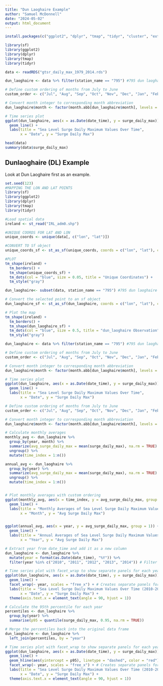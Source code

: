 ---
title: "Dun Laoghaire Example"
author: "Samuel McDonnell"
date: "2024-05-02"
output: html_document
---
```{r}
install.packages(c("ggplot2", "dplyr", "tmap", "tidyr", "cluster", "extRemes", "sf")
```
                 
                 
```{r}
library(sf)
library(ggplot2)
library(dplyr)
library(tmap)
library(tidyr)

data <- readRDS("gtsr_daily_max_1979_2014.rds")

```

```{r}
dun_laoghaire <- data %>% filter(station_name == "795") #795 dun laoghaire

# Define custom ordering of months from July to June
custom_order <- c("Jul", "Aug", "Sep", "Oct", "Nov", "Dec", "Jan", "Feb", "Mar", "Apr", "May", "Jun")

# Convert month integer to corresponding month abbreviation
dun_laoghaire$month <- factor(month.abb[dun_laoghaire$month], levels = custom_order)

# Time series plot
ggplot(dun_laoghaire, aes(x = as.Date(date_time), y = surge_daily_max)) +
  geom_line() +
  labs(title = "Sea Level Surge Daily Maximum Values Over Time",
       x = "Date", y = "Surge Daily Max")

```

```{r}
head(data)
summary(data$surge_daily_max)

```
## Dunlaoghaire (DL) Example 

Look at Dun Laoghaire first as an example. 

```{r}

set.seed(123)
#MAPPING THE LON AND LAT POINTS
library(sf)
library(ggplot2)
library(dplyr)
library(tmap)
library(tidyr)

#Load spatial data
ireland <- st_read("IRL_adm0.shp")

#UNIQUE COORDS FOR LAT AND LON
unique_coords <- unique(data[, c("lon", "lat")])

#CONVERT TO Sf object
unique_coords_sf <- st_as_sf(unique_coords, coords = c("lon", "lat"), crs = 4326)

#PLOT
tm_shape(ireland) +
  tm_borders() +
  tm_shape(unique_coords_sf) +
  tm_dots(col = "blue", size = 0.05, title = "Unique Coordinates") +
  tm_style("gray")
```
```{r}
dun_laoghaire<- subset(data, station_name == "795") #795 dun laoghaire

# Convert the selected point to an sf object
dun_laoghaire_sf <- st_as_sf(dun_laoghaire, coords = c("lon", "lat"), crs = 4326)

# Plot the map
tm_shape(ireland) +  
  tm_borders() +      
  tm_shape(dun_laoghaire_sf) +  
  tm_dots(col = "blue", size = 0.5, title = "dun_laoghaire Observation") + 
  tm_style("gray")   
```

```{r}
dun_laoghaire <- data %>% filter(station_name == "795") #795 dun laoghaire

# Define custom ordering of months from July to June
custom_order <- c("Jul", "Aug", "Sep", "Oct", "Nov", "Dec", "Jan", "Feb", "Mar", "Apr", "May", "Jun")

# Convert month integer to corresponding month abbreviation
dun_laoghaire$month <- factor(month.abb[dun_laoghaire$month], levels = custom_order)

# Time series plot
ggplot(dun_laoghaire, aes(x = as.Date(date_time), y = surge_daily_max)) +
  geom_line() +
  labs(title = "Sea Level Surge Daily Maximum Values Over Time",
       x = "Date", y = "Surge Daily Max")
```



```{r}
# Define custom ordering of months from July to June
custom_order <- c("Jul", "Aug", "Sep", "Oct", "Nov", "Dec", "Jan", "Feb", "Mar", "Apr", "May", "Jun")

# Convert month integer to corresponding month abbreviation
dun_laoghaire$month <- factor(month.abb[dun_laoghaire$month], levels = custom_order)

# Calculate monthly averages
monthly_avg <- dun_laoghaire %>%
  group_by(year, month) %>%
  summarize(avg_surge_daily_max = mean(surge_daily_max), na.rm = TRUE) %>% 
  ungroup() %>% 
  mutate(time_index = 1:n())

annual_avg <- dun_laoghaire %>%
  group_by(year) %>%
  summarize(avg_surge_daily_max = mean(surge_daily_max), na.rm = TRUE) %>% 
  ungroup() %>% 
  mutate(time_index = 1:n())


# Plot monthly averages with custom ordering
ggplot(monthly_avg, aes(x = time_index, y = avg_surge_daily_max, group = 1)) +
  geom_line() +
  labs(title = "Monthly Averages of Sea Level Surge Daily Maximum Values (Dun Laoghaire)",
       x = "Month", y = "Avg Surge Daily Max")


ggplot(annual_avg, aes(x = year, y = avg_surge_daily_max, group = 1)) +
  geom_line() +
  labs(title = "Annual Averages of Sea Level Surge Daily Maximum Values (Dun Laoghaire)",
       x = "Year", y = "Avg Surge Daily Max")
```

```{r}
# Extract year from date_time and add it as a new column
dun_laoghaire <- dun_laoghaire %>%
  mutate(year = format(as.Date(date_time), "%Y")) %>%
  filter(year %in% c("2010", "2011", "2012", "2013", "2014")) # Filter for years 2010 to 2014

# Time series plot with facet_wrap to show separate panels for each year
ggplot(dun_laoghaire, aes(x = as.Date(date_time), y = surge_daily_max)) +
  geom_line() +
  facet_wrap(~ year, scales = "free_x") + # Creates separate panels for each year
  labs(title = "Sea Level Surge Daily Maximum Values Over Time (2010-2014)",
       x = "Date", y = "Surge Daily Max") +
  theme(axis.text.x = element_text(angle = 90, hjust = 1))
```

```{r}

# Calculate the 95th percentile for each year
percentiles <- dun_laoghaire %>%
  group_by(year) %>%
  summarise(p95 = quantile(surge_daily_max, 0.95, na.rm = TRUE))

# Merge the percentiles back into the original data frame
dun_laoghaire <- dun_laoghaire %>%
  left_join(percentiles, by = "year")

# Time series plot with facet_wrap to show separate panels for each year
ggplot(dun_laoghaire, aes(x = as.Date(date_time), y = surge_daily_max)) +
  geom_line() +
  geom_hline(aes(yintercept = p95), linetype = "dashed", color = "red") +
  facet_wrap(~ year, scales = "free_x") + # Creates separate panels for each year
  labs(title = "Sea Level Surge Daily Maximum Values Over Time (2010-2014)",
       x = "Date", y = "Surge Daily Max") +
  theme(axis.text.x = element_text(angle = 90, hjust = 1))
```